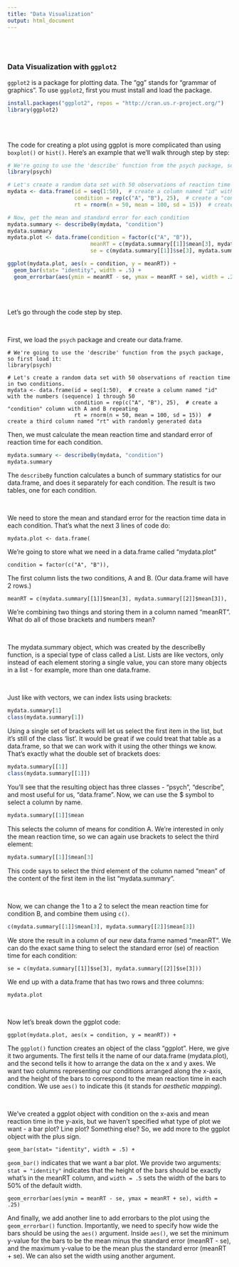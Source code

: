 ```yaml
---
title: "Data Visualization"
output: html_document
---
```


<br/>
<br/>

### Data Visualization with `ggplot2`

`ggplot2` is a package for plotting data. The "gg" stands for "grammar of graphics". To use `ggplot2`, first you must install and load the package.

``` r
install.packages("ggplot2", repos = "http://cran.us.r-project.org/")
library(ggplot2)
```

<br/>
<br/>

The code for creating a plot using ggplot is more complicated than using `boxplot()` or `hist()`. Here's an example that we'll walk through step by step:

``` r
# We're going to use the 'describe' function from the psych package, so first load it:
library(psych)

# Let's create a random data set with 50 observations of reaction time in two conditions.
mydata <- data.frame(id = seq(1:50),  # create a column named "id" with the numbers (sequence) 1 through 50
                     condition = rep(c("A", "B"), 25),  # create a "condition" column with A and B repeating
                     rt = rnorm(n = 50, mean = 100, sd = 15))  # create a third column named "rt" with randomly generated data

# Now, get the mean and standard error for each condition
mydata.summary <- describeBy(mydata, "condition")
mydata.summary
mydata.plot <- data.frame(condition = factor(c("A", "B")),
                          meanRT = c(mydata.summary[[1]]$mean[3], mydata.summary[[2]]$mean[3]),
                          se = c(mydata.summary[[1]]$se[3], mydata.summary[[2]]$se[3]))

ggplot(mydata.plot, aes(x = condition, y = meanRT)) +
  geom_bar(stat= "identity", width = .5) +
  geom_errorbar(aes(ymin = meanRT - se, ymax = meanRT + se), width = .25)
```

<br/>
<br/>

Let's go through the code step by step.

<br/>

First, we load the `psych` package and create our data.frame. 

```
# We're going to use the 'describe' function from the psych package, so first load it:
library(psych)

# Let's create a random data set with 50 observations of reaction time in two conditions.
mydata <- data.frame(id = seq(1:50),  # create a column named "id" with the numbers (sequence) 1 through 50
                     condition = rep(c("A", "B"), 25),  # create a "condition" column with A and B repeating
                     rt = rnorm(n = 50, mean = 100, sd = 15))  # create a third column named "rt" with randomly generated data
```

Then, we must calculate the mean reaction time and standard error of reaction time for each condition.

``` r
mydata.summary <- describeBy(mydata, "condition")
mydata.summary
```

The `describeBy` function calculates a bunch of summary statistics for our data.frame, and does it separately for each condition. The result is two tables, one for each condition.

<br/>

We need to store the mean and standard error for the reaction time data in each condition. That's what the next 3 lines of code do:

```
mydata.plot <- data.frame(
```

We're going to store what we need in a data.frame called "mydata.plot"

```
condition = factor(c("A", "B")),
```

The first column lists the two conditions, A and B. (Our data.frame will have 2 rows.)

```
meanRT = c(mydata.summary[[1]]$mean[3], mydata.summary[[2]]$mean[3]),
```

We're combining two things and storing them in a column named "meanRT". What do all of those brackets and numbers mean?

<br/>

The mydata.summary object, which was created by the describeBy function, is a special type of class called a List. Lists are like vectors, only instead of each element storing a single value, you can store many objects in a list - for example, more than one data.frame.

<br/>

Just like with vectors, we can index lists using brackets:

``` r
mydata.summary[1]
class(mydata.summary[1])
```

Using a single set of brackets will let us select the first item in the list, but it's still of the class 'list'. It would be great if we could treat that table as a data.frame, so that we can work with it using the other things we know. That's exactly what the double set of brackets does:

``` r
mydata.summary[[1]]
class(mydata.summary[[1]])
```

You'll see that the resulting object has three classes - "psych", "describe", and most useful for us, "data.frame". Now, we can use the $ symbol to select a column by name.

```r
mydata.summary[[1]]$mean
```

This selects the column of means for condition A. We're interested in only the mean reaction time, so we can again use brackets to select the third element:

```r
mydata.summary[[1]]$mean[3]
```

This code says to select the third element of the column named "mean" of the content of the first item in the list "mydata.summary".

<br/>

Now, we can change the 1 to a 2 to select the mean reaction time for condition B, and combine them using `c()`.

``` r
c(mydata.summary[[1]]$mean[3], mydata.summary[[2]]$mean[3])
```

We store the result in a column of our new data.frame named "meanRT". We can do the exact same thing to select the standard error (se) of reaction time for each condition:

```
se = c(mydata.summary[[1]]$se[3], mydata.summary[[2]]$se[3]))
```

We end up with a data.frame that has two rows and three columns:

``` r
mydata.plot
```

<br/>

Now let's break down the ggplot code:

```
ggplot(mydata.plot, aes(x = condition, y = meanRT)) +
```

The `ggplot()` function creates an object of the class "ggplot". Here, we give it two arguments. The first tells it the name of our data.frame (mydata.plot), and the second tells it how to arrange the data on the x and y axes. We want two columns representing our conditions arranged along the x-axis, and the height of the bars to correspond to the mean reaction time in each condition. We use `aes()` to indicate this (it stands for _aesthetic mapping_).

<br/>

We've created a ggplot object with condition on the x-axis and mean reaction time in the y-axis, but we haven't specified what type of plot we want - a bar plot? Line plot? Something else? So, we add more to the ggplot object with the plus sign.

```
geom_bar(stat= "identity", width = .5) +
```

`geom_bar()` indicates that we want a bar plot. We provide two arguments: `stat = "identity"` indicates that the height of the bars should be exactly what's in the meanRT column, and `width = .5` sets the width of the bars to 50% of the default width.
  
```
geom_errorbar(aes(ymin = meanRT - se, ymax = meanRT + se), width = .25)
```

And finally, we add another line to add errorbars to the plot using the `geom_errorbar()` function. Importantly, we need to specify how wide the bars should be using the `aes()` argument. Inside `aes()`, we set the minimum y-value for the bars to be the mean minus the standard error (meanRT - se), and the maximum y-value to be the mean plus the standard error (meanRT + se). We can also set the width using another argument.

